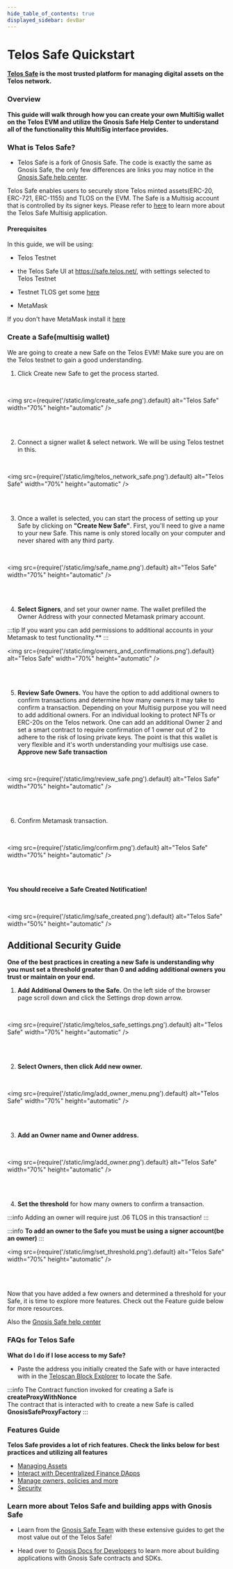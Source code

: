 ```yaml
---
hide_table_of_contents: true
displayed_sidebar: devBar
---
```


# Telos Safe Quickstart

__[Telos Safe](https://safe.telos.net/) is the most trusted platform for managing digital assets on the Telos network.__

### Overview

**This guide will walk through how you can create your own MultiSig wallet on the Telos EVM and utilize the Gnosis Safe Help Center to understand all of the functionality this MultiSig interface provides.**


### What is Telos Safe? 
- Telos Safe is a fork of Gnosis Safe. The code is exactly the same as Gnosis Safe, the only few differences are links you may notice in the [Gnosis Safe help center](https://help.safe.global/en/).

Telos Safe enables users to securely store Telos minted assets(ERC-20, ERC-721, ERC-1155) and TLOS on the EVM. The Safe is a Multisig account that is controlled by its signer keys. Please refer to [here](https://help.safe.global/en/collections/9801-getting-started) to learn more about the Telos Safe Multisig application.

#### Prerequisites

In this guide, we will be using: 

- Telos Testnet 

- the Telos Safe UI at https://safe.telos.net/, with settings selected to Telos Testnet 

- Testnet TLOS get some [here](https://app.telos.net/testnet/developers)

- MetaMask

If you don't have MetaMask install it [here](https://metamask.io/download/)

### Create a Safe(multisig wallet)

We are going to create a new Safe on the Telos EVM! Make sure you are on the Telos testnet to gain a good understanding. 
1. Click Create new Safe to get the process started. 

<br />

<img
    src={require('/static/img/create_safe.png').default}
    alt="Telos Safe"
    width="70%"
    height="automatic"
/>

<br />
<br />

2. Connect a signer wallet & select network. We will be using Telos testnet in this. 

<br />

<img
    src={require('/static/img/telos_network_safe.png').default}
    alt="Telos Safe"
    width="70%"
    height="automatic"
/>

<br />
<br />

3. Once a wallet is selected, you can start the process of setting up your Safe by clicking on **"Create New Safe"**. First, you'll need to give a name to your new Safe. This name is only stored locally on your computer and never shared with any third party.

<br />

<img
    src={require('/static/img/safe_name.png').default}
    alt="Telos Safe"
    width="70%"
    height="automatic"
/>

<br />
<br />

4. **Select Signers**, and set your owner name. The wallet prefilled the Owner Address with your connected Metamask primary account. 

:::tip
If you want you can add permissions to additional accounts in your Metamask to test functionality.**
:::

<img
    src={require('/static/img/owners_and_confirmations.png').default}
    alt="Telos Safe"
    width="70%"
    height="automatic"
/>

<br />
<br />

5. **Review Safe Owners.** You have the option to add additional owners to confirm transactions and determine how many owners it may take to confirm a transaction. Depending on your Multisig purpose you will need to add additional owners. For an individual looking to protect NFTs or ERC-20s on the Telos network. One can add an additional Owner 2 and set a smart contract to require confirmation of 1 owner out of 2 to adhere to the risk of losing private keys. The point is that this wallet is very flexible and it's worth understanding your multisigs use case. 
 **Approve new Safe transaction**

<br />

<img
    src={require('/static/img/review_safe.png').default}
    alt="Telos Safe"
    width="70%"
    height="automatic"
/>

<br />
<br />

6. Confirm Metamask transaction.

<br />

<img
    src={require('/static/img/confirm.png').default}
    alt="Telos Safe"
    width="70%"
    height="automatic"
/>

<br />
<br />

**You should receive a Safe Created Notification!**

<br />

<img
    src={require('/static/img/safe_created.png').default}
    alt="Telos Safe"
    width="50%"
    height="automatic"
/>

## Additional Security Guide

**One of the best practices in creating a new Safe is understanding why you must set a threshold greater than 0 and adding additional owners you trust or maintain on your end.**

1. **Add Additional Owners to the Safe.** On the left side of the browser page scroll down and click the Settings drop down arrow.

<br />

<img
    src={require('/static/img/telos_safe_settings.png').default}
    alt="Telos Safe"
    width="70%"
    height="automatic"
/>

<br />
<br />

2. **Select Owners, then click Add new owner.**

<br />

<img
    src={require('/static/img/add_owner_menu.png').default}
    alt="Telos Safe"
    width="70%"
    height="automatic"
/>

<br />
<br />

3. **Add an Owner name and Owner address.** 

<br />

<img
    src={require('/static/img/add_owner.png').default}
    alt="Telos Safe"
    width="70%"
    height="automatic"
/>

<br />
<br />

4. **Set the threshold** for how many owners to confirm a transaction. 

:::info
Adding an owner will require just .06 TLOS in this transaction!
:::

:::info
__To add an owner to the Safe you must be using a signer account(be an owner)__
:::

<img
    src={require('/static/img/set_threshold.png').default}
    alt="Telos Safe"
    width="70%"
    height="automatic"
/>

<br />
<br />

Now that you have added a few owners and determined a threshold for your Safe, it is time to explore more features. Check out the Feature guide below for more resources. 

Also the [Gnosis Safe help center](https://help.safe.global/en/)

### FAQs for Telos Safe

**What do I do if I lose access to my Safe?** 

- Paste the address you initially created the Safe with or have interacted with in the [Teloscan Block Explorer](https://www.teloscan.io/) to locate the Safe.  

:::info
The Contract function invoked for creating a Safe is **createProxyWithNonce**  
The contract that is interacted with to create a new Safe is called **GnosisSafeProxyFactory**
:::



### Features Guide
**Telos Safe provides a lot of rich features. Check the links below for best practices and utilizing all features**

- [Managing Assets](https://help.safe.global/en/collections/9807-assets)
- [Interact with Decentralized Finance DApps](https://help.safe.global/en/collections/9820-dapps-defi)
- [Manage owners, policies and more](https://help.safe.global/en/collections/9825-settings)
- [Security](https://help.safe.global/en/collections/9833-security)



### Learn more about Telos Safe and building apps with Gnosis Safe

- Learn from the [Gnosis Safe Team](https://help.safe.global/en/) with these extensive guides to get the most value out of the Telos Safe!

- Head over to [Gnosis Docs for Developers](https://docs.safe.global/what-is-safe) to learn more about building applications with Gnosis Safe contracts and SDKs. 

